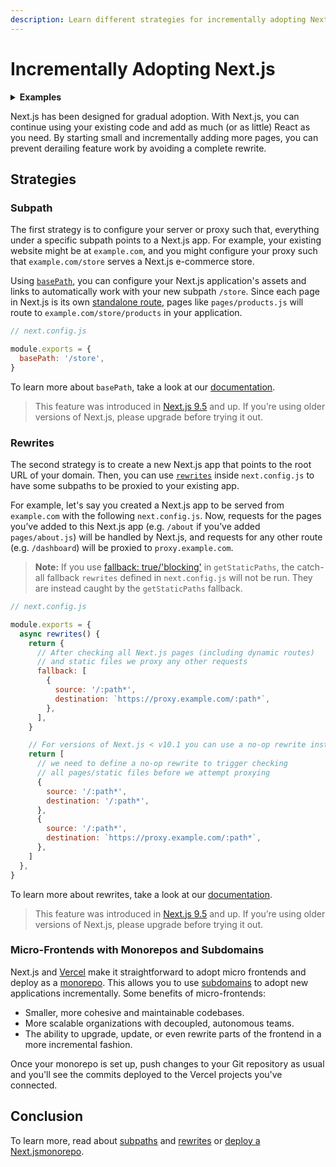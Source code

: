 ```yaml
---
description: Learn different strategies for incrementally adopting Next.js into your development workflow.
---
```


# Incrementally Adopting Next.js

<details>
  <summary><b>Examples</b></summary>
  <ul>
    <li><a href="https://github.com/vercel/next.js/tree/canary/examples/rewrites">Rewrites</a></li>
    <li><a href="https://github.com/vercel/next.js/tree/canary/examples/redirects">Redirects</a></li>
    <li><a href="https://github.com/vercel/next.js/tree/canary/examples/with-zones">Multi-Zones</a></li>
  </ul>
</details>

Next.js has been designed for gradual adoption. With Next.js, you can continue using your existing code and add as much (or as little) React as you need. By starting small and incrementally adding more pages, you can prevent derailing feature work by avoiding a complete rewrite.

## Strategies

### Subpath

The first strategy is to configure your server or proxy such that, everything under a specific subpath points to a Next.js app. For example, your existing website might be at `example.com`, and you might configure your proxy such that `example.com/store` serves a Next.js e-commerce store.

Using [`basePath`](/docs/api-reference/next.config.js/basepath.md), you can configure your Next.js application's assets and links to automatically work with your new subpath `/store`. Since each page in Next.js is its own [standalone route](/docs/routing/introduction.md), pages like `pages/products.js` will route to `example.com/store/products` in your application.

```jsx
// next.config.js

module.exports = {
  basePath: '/store',
}
```

To learn more about `basePath`, take a look at our [documentation](/docs/api-reference/next.config.js/basepath.md).

> This feature was introduced in [Next.js 9.5](https://nextjs.org/blog/next-9-5) and up. If you’re using older versions of Next.js, please upgrade before trying it out.

### Rewrites

The second strategy is to create a new Next.js app that points to the root URL of your domain. Then, you can use [`rewrites`](/docs/api-reference/next.config.js/rewrites.md) inside `next.config.js` to have some subpaths to be proxied to your existing app.

For example, let's say you created a Next.js app to be served from `example.com` with the following `next.config.js`. Now, requests for the pages you’ve added to this Next.js app (e.g. `/about` if you’ve added `pages/about.js`) will be handled by Next.js, and requests for any other route (e.g. `/dashboard`) will be proxied to `proxy.example.com`.

> **Note:** If you use [fallback: true/'blocking'](/docs/api-reference/data-fetching/get-static-paths#fallback-true) in `getStaticPaths`, the catch-all fallback `rewrites` defined in `next.config.js` will not be run. They are instead caught by the `getStaticPaths` fallback.

```jsx
// next.config.js

module.exports = {
  async rewrites() {
    return {
      // After checking all Next.js pages (including dynamic routes)
      // and static files we proxy any other requests
      fallback: [
        {
          source: '/:path*',
          destination: `https://proxy.example.com/:path*`,
        },
      ],
    }

    // For versions of Next.js < v10.1 you can use a no-op rewrite instead
    return [
      // we need to define a no-op rewrite to trigger checking
      // all pages/static files before we attempt proxying
      {
        source: '/:path*',
        destination: '/:path*',
      },
      {
        source: '/:path*',
        destination: `https://proxy.example.com/:path*`,
      },
    ]
  },
}
```

To learn more about rewrites, take a look at our [documentation](/docs/api-reference/next.config.js/rewrites.md).

> This feature was introduced in [Next.js 9.5](https://nextjs.org/blog/next-9-5) and up. If you’re using older versions of Next.js, please upgrade before trying it out.

### Micro-Frontends with Monorepos and Subdomains

Next.js and [Vercel](https://vercel.com) make it straightforward to adopt micro frontends and deploy as a [monorepo](https://vercel.com/blog/monorepos-are-changing-how-teams-build-software?utm_source=next-site&utm_medium=docs&utm_campaign=next-website). This allows you to use [subdomains](https://demo.vercel.pub/platforms-starter-kit) to adopt new applications incrementally. Some benefits of micro-frontends:

- Smaller, more cohesive and maintainable codebases.
- More scalable organizations with decoupled, autonomous teams.
- The ability to upgrade, update, or even rewrite parts of the frontend in a more incremental fashion.

Once your monorepo is set up, push changes to your Git repository as usual and you'll see the commits deployed to the Vercel projects you've connected.

## Conclusion

To learn more, read about [subpaths](/docs/api-reference/next.config.js/basepath.md) and [rewrites](/docs/api-reference/next.config.js/rewrites.md) or [deploy a Next.jsmonorepo](https://vercel.com/templates/next.js/monorepo).

